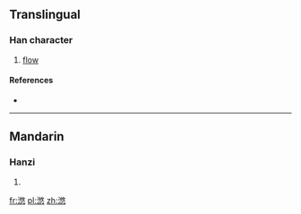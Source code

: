 ==Translingual==

===Han character===
{{Han char|rn=85|rad=水|as=11|sn=14|four=|canj=水人大心 (EOKP)}}

# [[flow]]

====References====
* {{Han ref|kx=0644.120|dkj=18093|dj=1051.220|hdz=31725.030|uh=6EFA|ud=28410}}

----

==Mandarin==

===Hanzi===
{{cmn-hanzi|pin=[[dí]] ([[di2]]), [[yóu]] ([[you2]])|wg=ti<sup>2</sup>, yu<sup>2</sup>}}

# {{defn|lang=cmn|sort=水11}}

[[fr:滺]]
[[pl:滺]]
[[zh:滺]]